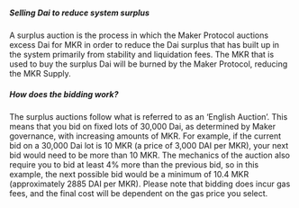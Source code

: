 ##### Selling Dai to reduce system surplus

A surplus auction is the process in which the Maker Protocol auctions excess Dai for MKR in order to reduce the Dai surplus that has built up in the system primarily from stability and liquidation fees. The MKR that is used to buy the surplus Dai will be burned by the Maker Protocol, reducing the MKR Supply.

##### How does the bidding work?

The surplus auctions follow what is referred to as an ‘English Auction’. This means that you bid on fixed lots of 30,000 Dai, as determined by Maker governance, with increasing amounts of MKR. For example, if the current bid on a 30,000 Dai lot is 10 MKR (a price of 3,000 DAI per MKR), your next bid would need to be more than 10 MKR. The mechanics of the auction also require you to bid at least 4% more than the previous bid, so in this example, the next possible bid would be a minimum of 10.4 MKR (approximately 2885 DAI per MKR). Please note that bidding does incur gas fees, and the final cost will be dependent on the gas price you select.
